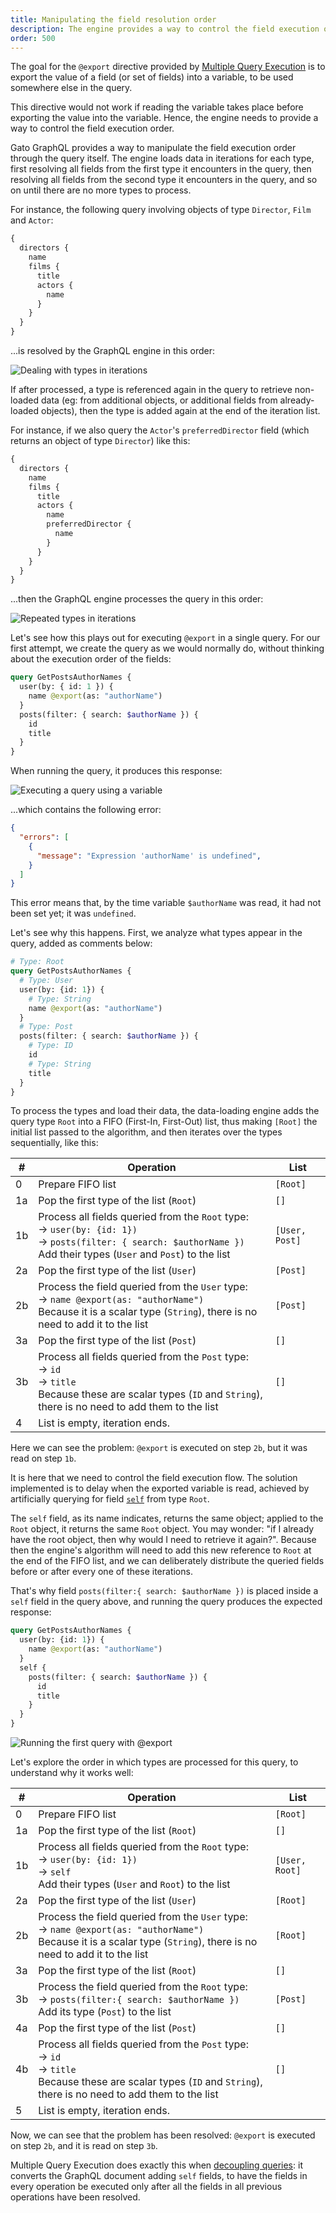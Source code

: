 ```yaml
---
title: Manipulating the field resolution order
description: The engine provides a way to control the field execution order, needed for Multiple Query Execution.
order: 500
---
```


The goal for the `@export` directive provided by [Multiple Query Execution](/features/multiple-query-execution) is to export the value of a field (or set of fields) into a variable, to be used somewhere else in the query. 

This directive would not work if reading the variable takes place before exporting the value into the variable. Hence, the engine needs to provide a way to control the field execution order. 

Gato GraphQL provides a way to manipulate the field execution order through the query itself. The engine loads data in iterations for each type, first resolving all fields from the first type it encounters in the query, then resolving all fields from the second type it encounters in the query, and so on until there are no more types to process. 

For instance, the following query involving objects of type `Director`, `Film` and `Actor`:

```graphql
{
  directors {
    name
    films {
      title
      actors {
        name
      }
    }
  }
}
```

...is resolved by the GraphQL engine in this order:

![Dealing with types in iterations](/assets/architecture/dataloading-engine-type-iterations.png "Dealing with types in iterations")

If after processed, a type is referenced again in the query to retrieve non-loaded data (eg: from additional objects, or additional fields from already-loaded objects), then the type is added again at the end of the iteration list.

For instance, if we also query the `Actor`'s `preferredDirector` field (which returns an object of type `Director`) like this:

```graphql
{
  directors {
    name
    films {
      title
      actors {
        name
        preferredDirector {
          name
        }
      }
    }
  }
}
```

...then the GraphQL engine processes the query in this order:

![Repeated types in iterations](/assets/architecture/dataloading-engine-repeated-type-iterations.png "Repeated types in iterations")

Let's see how this plays out for executing `@export` in a single query. For our first attempt, we create the query as we would normally do, without thinking about the execution order of the fields:

```graphql
query GetPostsAuthorNames {
  user(by: { id: 1 }) {
    name @export(as: "authorName")
  }
  posts(filter: { search: $authorName }) {
    id
    title
  }
}
```

When running the query, it produces this response:

![Executing a query using a variable](/assets/architecture/third-query.png)

...which contains the following error:

```json
{
  "errors": [
    {
      "message": "Expression 'authorName' is undefined",
    }
  ]
}
```

This error means that, by the time variable `$authorName` was read, it had not been set yet; it was `undefined`.

Let's see why this happens. First, we analyze what types appear in the query, added as comments below:

```graphql
# Type: Root
query GetPostsAuthorNames {
  # Type: User
  user(by: {id: 1}) {
    # Type: String
    name @export(as: "authorName")
  }
  # Type: Post
  posts(filter: { search: $authorName }) {
    # Type: ID
    id
    # Type: String
    title
  }
}
```

To process the types and load their data, the data-loading engine adds the query type `Root` into a FIFO (First-In, First-Out) list, thus making `[Root]` the initial list passed to the algorithm, and then iterates over the types sequentially, like this:

| # | Operation | List |
| --- | --- | --- |
| 0 | Prepare FIFO list | `[Root]` |
| 1a | Pop the first type of the list (`Root`) | `[]` |
| 1b | Process all fields queried from the `Root` type:<br/>→ `user(by: {id: 1})`<br/>→ `posts(filter: { search: $authorName })`<br/>Add their types (`User` and `Post`) to the list | `[User, Post]` |
| 2a | Pop the first type of the list (`User`) | `[Post]` |
| 2b | Process the field queried from the `User` type:<br/>→ `name @export(as: "authorName")`<br/>Because it is a scalar type (`String`), there is no need to add it to the list | `[Post]` |
| 3a | Pop the first type of the list (`Post`) | `[]` |
| 3b | Process all fields queried from the `Post` type:<br/>→ `id`<br/>→ `title`<br/>Because these are scalar types (`ID` and `String`), there is no need to add them to the list | `[]` |
| 4 | List is empty, iteration ends. | &nbsp; |

Here we can see the problem: `@export` is executed on step `2b`, but it was read on step `1b`. 

It is here that we need to control the field execution flow. The solution implemented is to delay when the exported variable is read, achieved by artificially querying for field [`self`](https://github.com/getpop/component-model/blob/57a27af3841da284ea59c6f7ff3a9b4c0befa472/src/FieldResolvers/CoreFieldResolver.php) from type `Root`.

The `self` field, as its name indicates, returns the same object; applied to the `Root` object, it returns the same `Root` object. You may wonder: "if I already have the root object, then why would I need to retrieve it again?". Because then the engine's algorithm will need to add this new reference to `Root` at the end of the FIFO list, and we can deliberately distribute the queried fields before or after every one of these iterations.

That's why field `posts(filter:{ search: $authorName })` is placed inside a `self` field in the query above, and running the query produces the expected response:

```graphql
query GetPostsAuthorNames {
  user(by: {id: 1}) {
    name @export(as: "authorName")
  }
  self {
    posts(filter: { search: $authorName }) {
      id
      title
    }
  }
}
```

![Running the first query with `@export`](/assets/architecture/first-query.png)

Let's explore the order in which types are processed for this query, to understand why it works well:

| # | Operation | List |
| --- | --- | --- |
| 0 | Prepare FIFO list | `[Root]` |
| 1a | Pop the first type of the list (`Root`) | `[]` |
| 1b | Process all fields queried from the `Root` type:<br/>→ `user(by: {id: 1})`<br/>→ `self`<br/>Add their types (`User` and `Root`) to the list | `[User, Root]` |
| 2a | Pop the first type of the list (`User`) | `[Root]` |
| 2b | Process the field queried from the `User` type:<br/>→ `name @export(as: "authorName")`<br/>Because it is a scalar type (`String`), there is no need to add it to the list | `[Root]` |
| 3a | Pop the first type of the list (`Root`) | `[]` |
| 3b | Process the field queried from the `Root` type:<br/>→ `posts(filter:{ search: $authorName })`<br/>Add its type (`Post`) to the list | `[Post]` |
| 4a | Pop the first type of the list (`Post`) | `[]` |
| 4b | Process all fields queried from the `Post` type:<br/>→ `id`<br/>→  `title`<br/>Because these are scalar types (`ID` and `String`), there is no need to add them to the list | `[]` |
| 5 | List is empty, iteration ends. | &nbsp; |

Now, we can see that the problem has been resolved: `@export` is executed on step `2b`, and it is read on step `3b`.

Multiple Query Execution does exactly this when [decoupling queries](/architecture/decoupling-queries): it converts the GraphQL document adding `self` fields, to have the fields in every operation be executed only after all the fields in all previous operations have been resolved.